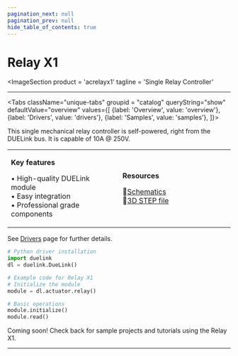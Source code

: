 ```yaml
---
pagination_next: null
pagination_prev: null
hide_table_of_contents: true
---
```



# Relay X1

<ImageSection
    product = 'acrelayx1'
    tagline = 'Single Relay Controller'
></ImageSection>

---

<Tabs className="unique-tabs" groupid = "catalog" queryString="show" defaultValue="overview"
  values={[
    {label: 'Overview', value: 'overview'},
    {label: 'Drivers', value: 'drivers'},
    {label: 'Samples', value: 'samples'},
  ]}>

<TabItem value="overview">

This single mechanical relay controller is self-powered, right from the DUELink bus. It is capable of 10A @ 250V.

<table><td width='50%'>

**Key features**

• High-quality DUELink module<br/>
• Easy integration<br/>
• Professional grade components<br/>

</td><td width='50%'>

**Resources**
 
📄[Schematics](/sch/gdl-acrelayx1-a.pdf)<br/>
🔩[3D STEP file](/3d/gdl-acrelayx1-a.step)<br/>

</td></table>

</TabItem>

<TabItem value="drivers">

See [Drivers](../../engine/drivers) page for further details.

```python
# Python driver installation
import duelink
dl = duelink.DueLink()

# Example code for Relay X1
# Initialize the module
module = dl.actuator.relay()

# Basic operations
module.initialize()
module.read()
```

</TabItem>

<TabItem value="samples">

Coming soon! Check back for sample projects and tutorials using the Relay X1.

</TabItem>

</Tabs>

---

<OrderSection
    product = "DUELink Relay X1 A"
    partnumber = "GDL-ACRELAYX1-A"
    price = "$19.99"
/>
